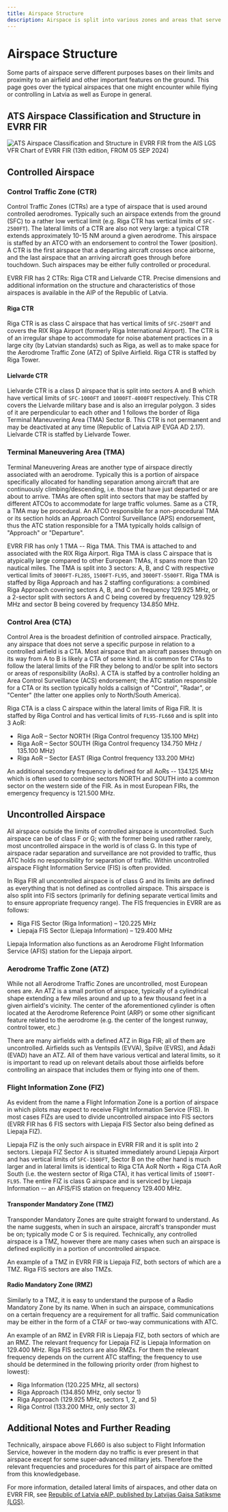 ```yaml
---
title: Airspace Structure
description: Airspace is split into various zones and areas that serve different purposes and are differentiated by class as well as lateral and vertical limits.
---
```


# Airspace Structure

Some parts of airspace serve different purposes bases on their limits and proximity to an airfield and other important features on the ground. This page goes over the typical airspaces that one might encounter while flying or controlling in Latvia as well as Europe in general.

## ATS Airspace Classification and Structure in EVRR FIR

![ATS Airspace Classification and Structure in EVRR FIR from the AIS LGS VFR Chart of EVRR FIR (13th edition, FROM 05 SEP 2024)](../../../img/ats_airspace.png)

## Controlled Airspace

### Control Traffic Zone (CTR)

Control Traffic Zones (CTRs) are a type of airspace that is used around controlled aerodromes. Typically such an airspace extends from the ground (SFC) to a rather low vertical limit (e.g. Riga CTR has vertical limits of `SFC-2500FT`). The lateral limits of a CTR are also not very large: a typical CTR extends approximately 10-15 NM around a given aerodrome. This airspace is staffed by an ATCO with an endorsement to control the Tower (position). A CTR is the first airspace that a departing aircraft crosses once airborne, and the last airspace that an arriving aircraft goes through before touchdown. Such airspaces may be either fully controlled or procedural.

EVRR FIR has 2 CTRs: Riga CTR and Lielvarde CTR. Precise dimensions and additional information on the structure and characteristics of those airspaces is available in the AIP of the Republic of Latvia.

#### Riga CTR

Riga CTR is as class C airspace that has vertical limits of `SFC-2500FT` and covers the RIX Riga Airport (formerly Riga International Airport). The CTR is of an irregular shape to accommodate for noise abatement practices in a large city (by Latvian standards) such as Riga, as well as to make space for the Aerodrome Traffic Zone (ATZ) of Spilve Airfield. Riga CTR is staffed by Riga Tower.

#### Lielvarde CTR

Lielvarde CTR is a class D airspace that is split into sectors A and B which have vertical limits of `SFC-1000FT` and `1000FT-4000FT` respectively. This CTR covers the Lielvarde military base and is also an irregular polygon. 3 sides of it are perpendicular to each other and 1 follows the border of Riga Terminal Maneuvering Area (TMA) Sector B. This CTR is not permanent and may be deactivated at any time (Republic of Latvia AIP EVGA AD 2.17). Lielvarde CTR is staffed by Lielvarde Tower.

### Terminal Maneuvering Area (TMA)

Terminal Maneuvering Areas are another type of airspace directly associated with an aerodrome. Typically this is a portion of airspace specifically allocated for handling separation among aircraft that are continuously climbing/descending, i.e. those that have just departed or are about to arrive. TMAs are often split into sectors that may be staffed by different ATCOs to accommodate for large traffic volumes. Same as a CTR, a TMA may be procedural. An ATCO responsible for a non-procedural TMA or its section holds an Approach Control Surveillance (APS) endorsement, thus the ATC station responsible for a TMA typically holds callsign of "Approach" or "Departure".

EVRR FIR has only 1 TMA -- Riga TMA. This TMA is attached to and associated with the RIX Riga Airport. Riga TMA is class C airspace that is atypically large compared to other European TMAs, it spans more than 120 nautical miles. The TMA is split into 3 sectors: A, B, and C with respective vertical limits of `3000FT-FL285`, `1500FT-FL95`, and `3000FT-5500FT`. Riga TMA is staffed by Riga Approach and has 2 staffing configurations: a combined Riga Approach covering sectors A, B, and C on frequency 129.925 MHz, or a 2-sector split with sectors A and C being covered by frequency 129.925 MHz and sector B being covered by frequency 134.850 MHz.

### Control Area (CTA)

Control Area is the broadest definition of controlled airspace. Practically, any airspace that does not serve a specific purpose in relation to a controlled airfield is a CTA. Most airspace that an aircraft passes through on its way from A to B is likely a CTA of some kind. It is common for CTAs to follow the lateral limits of the FIR they belong to and/or be split into sectors or areas of responsibility (AoRs). A CTA is staffed by a controller holding an Area Control Surveillance (ACS) endorsement; the ATC station responsible for a CTA or its section typically holds a callsign of "Control", "Radar", or "Center" (the latter one applies only to North/South America).

Riga CTA is a class C airspace within the lateral limits of Riga FIR. It is staffed by Riga Control and has vertical limits of `FL95-FL660` and is split into 3 AoR:

- Riga AoR – Sector NORTH (Riga Control frequency 135.100 MHz)
- Riga AoR – Sector SOUTH (Riga Control frequency 134.750 MHz / 135.100 MHz)
- Riga AoR – Sector EAST (Riga Control frequency 133.200 MHz)

An additional secondary frequency is defined for all AoRs -- 134.125 MHz which is often used to combine sectors NORTH and SOUTH into a common sector on the western side of the FIR. As in most European FIRs, the emergency frequency is 121.500 MHz.

## Uncontrolled Airspace

All airspace outside the limits of controlled airspace is uncontrolled. Such airspace can be of class F or G; with the former being used rather rarely, most uncontrolled airspace in the world is of class G. In this type of airspace radar separation and surveillance are not provided to traffic, thus ATC holds no responsibility for separation of traffic. Within uncontrolled airspace Flight Information Service (FIS) is often provided.

In Riga FIR all uncontrolled airspace is of class G and its limits are defined as everything that is not defined as controlled airspace. This airspace is also split into FIS sectors (primarily for defining separate vertical limits and to ensure appropriate frequency range). The FIS frequencies in EVRR are as follows:

- Riga FIS Sector (Riga Information) – 120.225 MHz
- Liepaja FIS Sector (Liepaja Information) – 129.400 MHz

Liepaja Information also functions as an Aerodrome Flight Information Service (AFIS) station for the Liepaja airport.

### Aerodrome Traffic Zone (ATZ)

While not all Aerodrome Traffic Zones are uncontrolled, most European ones are. An ATZ is a small portion of airspace, typically of a cylindrical shape extending a few miles around and up to a few thousand feet in a given airfield's vicinity. The center of the aforementioned cylinder is often located at the Aerodrome Reference Point (ARP) or some other significant feature related to the aerodrome (e.g. the center of the longest runway, control tower, etc.)

There are many airfields with a defined ATZ in Riga FIR; all of them are uncontrolled. Airfields such as Ventspils (EVVA), Spilve (EVRS), and Ādaži (EVAD) have an ATZ. All of them have various vertical and lateral limits, so it is important to read up on relevant details about those airfields before controlling an airspace that includes them or flying into one of them.

### Flight Information Zone (FIZ)

As evident from the name a Flight Information Zone is a portion of airspace in which pilots may expect to receive Flight Information Service (FIS). In most cases FIZs are used to divide uncontrolled airspace into FIS sectors (EVRR FIR has 6 FIS sectors with Liepaja FIS Sector also being defined as Liepaja FIZ).

Liepaja FIZ is the only such airspace in EVRR FIR and it is split into 2 sectors. Liepaja FIZ Sector A is situated immediately around Liepaja Airport and has vertical limits of `SFC-1500FT`, Sector B on the other hand is much larger and in lateral limits is identical to Riga CTA AoR North + Riga CTA AoR South (i.e. the western sector of Riga CTA), it has vertical limits of `1500FT-FL95`. The entire FIZ is class G airspace and is serviced by Liepaja Information -- an AFIS/FIS station on frequency 129.400 MHz.

#### Transponder Mandatory Zone (TMZ)

Transponder Mandatory Zones are quite straight forward to understand. As the name suggests, when in such an airspace, aircraft's transponder must be on; typically mode C or S is required. Technically, any controlled airspace is a TMZ, however there are many cases when such an airspace is defined explicitly in a portion of uncontrolled airspace.

An example of a TMZ in EVRR FIR is Liepaja FIZ, both sectors of which are a TMZ. Riga FIS sectors are also TMZs.

#### Radio Mandatory Zone (RMZ)

Similarly to a TMZ, it is easy to understand the purpose of a Radio Mandatory Zone by its name. When in such an airspace, communications on a certain frequency are a requirement for all traffic. Said communication may be either in the form of a CTAF or two-way communications with ATC.

An example of an RMZ in EVRR FIR is Liepaja FIZ, both sectors of which are an RMZ. The relevant frequency for Liepaja FIZ is Liepaja Information on 129.400 MHz. Riga FIS sectors are also RMZs. For them the relevant frequency depends on the current ATC staffing; the frequency to use should be determined in the following priority order (from highest to lowest):

- Riga Information (120.225 MHz, all sectors)
- Riga Approach (134.850 MHz, only sector 1)
- Riga Approach (129.925 MHz, sectors 1, 2, and 5)
- Riga Control (133.200 MHz, only sector 3)

## Additional Notes and Further Reading

Technically, airspace above FL660 is also subject to Flight Information Service, however in the modern day no traffic is ever present in that airspace except for some super-advanced military jets. Therefore the relevant frequencies and procedures for this part of airspace are omitted from this knowledgebase.

For more information, detailed lateral limits of airspaces, and other data on EVRR FIR, see [Republic of Latvia eAIP, published by Latvijas Gaisa Satiksme (LGS)](https://ais.lgs.lv/aiseaip).
